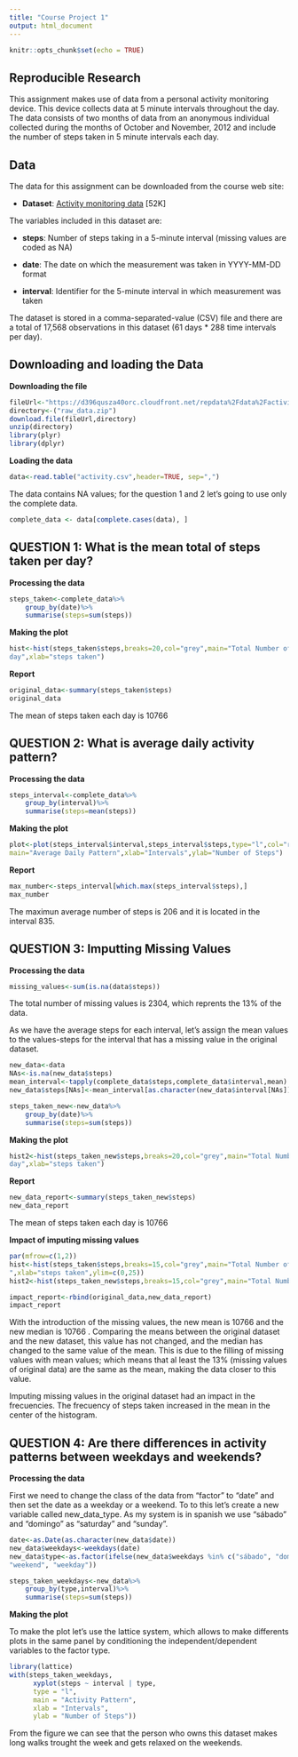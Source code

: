 ```yaml
---
title: "Course Project 1"
output: html_document
---
```


```r
knitr::opts_chunk$set(echo = TRUE)
```

## Reproducible Research
This assignment makes use of data from a personal activity monitoring device. This device collects data at 5 minute intervals throughout the day. The data consists of two months of data from an anonymous individual collected during the months of October and November, 2012 and include the number of steps taken in 5 minute intervals each day.

## Data

The data for this assignment can be downloaded from the course web site:

* **Dataset**: [Activity monitoring data](https://d396qusza40orc.cloudfront.net/repdata%2Fdata%2Factivity.zip) [52K]

The variables included in this dataset are:

* **steps**: Number of steps taking in a 5-minute interval (missing values are coded as NA)

* **date**: The date on which the measurement was taken in YYYY-MM-DD format

* **interval**: Identifier for the 5-minute interval in which measurement was taken

The dataset is stored in a comma-separated-value (CSV) file and there are a total of 17,568 observations in this dataset (61 days * 288 time intervals per day).

## Downloading and loading the Data

**Downloading the file**
```r
fileUrl<-"https://d396qusza40orc.cloudfront.net/repdata%2Fdata%2Factivity.zip"
directory<-("raw_data.zip")
download.file(fileUrl,directory)
unzip(directory)
library(plyr)
library(dplyr)
```

**Loading the data**
```r
data<-read.table("activity.csv",header=TRUE, sep=",")
```

The data contains NA values; for the question 1 and 2 let's going to use only the complete data.
```r
complete_data <- data[complete.cases(data), ]
```

## QUESTION 1: What is the mean total of steps taken per day?

**Processing the data**
```r
steps_taken<-complete_data%>%
	group_by(date)%>%
	summarise(steps=sum(steps))
```

**Making the plot** 
```r
hist<-hist(steps_taken$steps,breaks=20,col="grey",main="Total Number of steps taken each 
day",xlab="steps taken")
```

**Report**
```r
original_data<-summary(steps_taken$steps)
original_data
```
The mean of steps taken each day is 10766


## QUESTION 2: What is average daily activity pattern?

**Processing the data**
```r
steps_interval<-complete_data%>%
	group_by(interval)%>%
	summarise(steps=mean(steps))
```

**Making the plot** 
```r
plot<-plot(steps_interval$interval,steps_interval$steps,type="l",col="red",
main="Average Daily Pattern",xlab="Intervals",ylab="Number of Steps")
```




**Report**
```r
max_number<-steps_interval[which.max(steps_interval$steps),]
max_number
```
The maximun average number of steps is 206 and it is located in the interval 835.


## QUESTION 3: Imputting Missing Values

**Processing the data**
```r
missing_values<-sum(is.na(data$steps))
```
The total number of missing values is 2304, which reprents the 13% of the data.

As we have the average steps for each interval, let's assign the mean values to the values-steps for the interval that has a missing value in the original dataset.

```r
new_data<-data
NAs<-is.na(new_data$steps)
mean_interval<-tapply(complete_data$steps,complete_data$interval,mean)
new_data$steps[NAs]<-mean_interval[as.character(new_data$interval[NAs])]
```
```r
steps_taken_new<-new_data%>%
	group_by(date)%>%
	summarise(steps=sum(steps))
```

**Making the plot**  
```r
hist2<-hist(steps_taken_new$steps,breaks=20,col="grey",main="Total Number of steps taken each 
day",xlab="steps taken")
```

**Report**
```r
new_data_report<-summary(steps_taken_new$steps)
new_data_report
```
The mean of steps taken each day is 10766

**Impact of imputing missing values**
```r
par(mfrow=c(1,2))
hist<-hist(steps_taken$steps,breaks=15,col="grey",main="Total Number of steps taken each \n day Original Dataset
",xlab="steps taken",ylim=c(0,25))
hist2<-hist(steps_taken_new$steps,breaks=15,col="grey",main="Total Number of steps taken each \n day New Dataset",xlab="steps taken",ylim=c(0,25))
```

```r
impact_report<-rbind(original_data,new_data_report)
impact_report
```
With the introduction of the missing values, the new mean is 10766 and the new median is 10766 . Comparing the means between the original dataset and the new dataset, this value has not changed, and the median has changed to the same value of the mean. 
This is due to the filling of missing values with mean values; which means that al least the 13% (missing values of original data) are the same as the mean, making the data closer to this value.

Imputing missing values in the original dataset had an impact in the frecuencies. The frecuency of steps taken increased in the mean in the center of the histogram.

## QUESTION 4: Are there differences in activity patterns between weekdays and weekends?

**Processing the data**

First we need to change the class of the data from "factor" to "date" and then set the date as a weekday or a weekend. To to this let's create a new variable called new_data_type.
As my system is in spanish we use "sábado" and "domingo" as "saturday" and "sunday". 
```r
date<-as.Date(as.character(new_data$date))
new_data$weekdays<-weekdays(date)
new_data$type<-as.factor(ifelse(new_data$weekdays %in% c("sábado", "domingo"), 
"weekend", "weekday"))

steps_taken_weekdays<-new_data%>%
	group_by(type,interval)%>%
	summarise(steps=sum(steps))
```

**Making the plot** 

To make the plot let's use the lattice system, which allows to make differents plots in the same panel by conditioning the independent/dependent variables to the factor type.
```r
library(lattice)
with(steps_taken_weekdays, 
      xyplot(steps ~ interval | type, 
      type = "l",      
      main = "Activity Pattern",
      xlab = "Intervals",
      ylab = "Number of Steps"))
```

From the figure we can see that the person who owns this dataset makes long walks trought the week and gets relaxed on the weekends.
